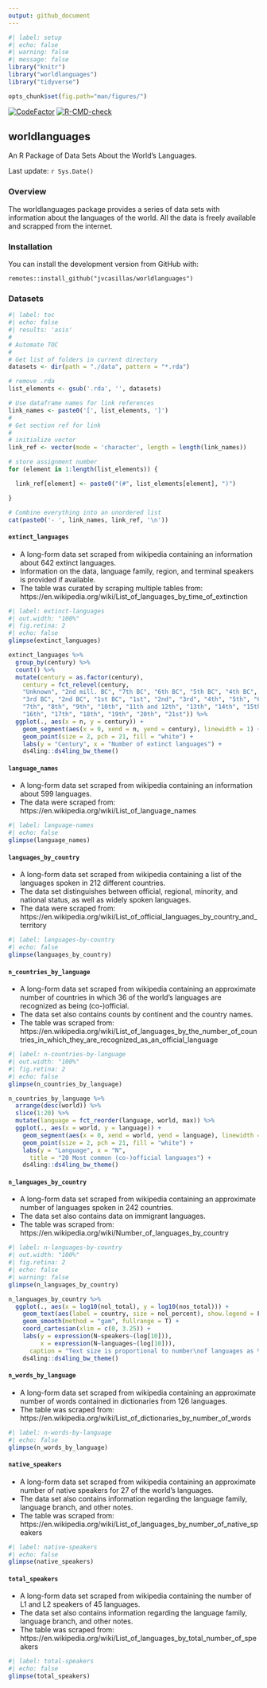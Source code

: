 ```yaml
---
output: github_document
---
```


```r
#| label: setup
#| echo: false
#| warning: false
#| message: false
library("knitr")
library("worldlanguages")
library("tidyverse")

opts_chunk$set(fig.path="man/figures/")

```

<!-- badges: start -->
[![CodeFactor](https://www.codefactor.io/repository/github/jvcasillas/worldlanguages/badge)](https://www.codefactor.io/repository/github/jvcasillas/worldlanguages)
[![R-CMD-check](https://github.com/jvcasillas/worldlanguages/actions/workflows/R-CMD-check.yaml/badge.svg)](https://github.com/jvcasillas/worldlanguages/actions/workflows/R-CMD-check.yaml)
<!-- badges: end -->

## worldlanguages 
<!-- <img src='https://raw.githubusercontent.com/jvcasillas/hex_stickers/master/stickers/worldlanguages.png' align='right' width='275px'/> -->

An R Package of Data Sets About the World's Languages.

Last update: `r Sys.Date()`

### Overview

The worldlanguages package provides a series of data sets with information about the languages of the world. 
All the data is freely available and scrapped from the internet.

### Installation

You can install the development version from GitHub with:

```
remotes::install_github("jvcasillas/worldlanguages")
```

### Datasets

```r
#| label: toc
#| echo: false
#| results: 'asis'
#
# Automate TOC
#
# Get list of folders in current directory
datasets <- dir(path = "./data", pattern = "*.rda")

# remove .rda
list_elements <- gsub('.rda', '', datasets)

# Use dataframe names for link references
link_names <- paste0('[', list_elements, ']')
#
# Get section ref for link
#
# initialize vector
link_ref <- vector(mode = 'character', length = length(link_names))

# store assignment number
for (element in 1:length(list_elements)) {

  link_ref[element] <- paste0("(#", list_elements[element], ")")

}

# Combine everything into an unordered list
cat(paste0('- ', link_names, link_ref, '\n'))
```

#### `extinct_languages`

- A long-form data set scraped from wikipedia containing an information about 642 extinct languages. 
- Information on the data, language family, region, and terminal speakers is provided if available. 
- The table was curated by scraping multiple tables from:  
https://en.wikipedia.org/wiki/List_of_languages_by_time_of_extinction

```r
#| label: extinct-languages
#| out.width: "100%"
#| fig.retina: 2
#| echo: false
glimpse(extinct_languages)

extinct_languages %>% 
  group_by(century) %>% 
  count() %>% 
  mutate(century = as.factor(century), 
    century = fct_relevel(century, 
    "Unknown", "2nd mill. BC", "7th BC", "6th BC", "5th BC", "4th BC", 
    "3rd BC", "2nd BC", "1st BC", "1st", "2nd", "3rd", "4th", "5th", "6th", 
    "7th", "8th", "9th", "10th", "11th and 12th", "13th", "14th", "15th", 
    "16th", "17th", "18th", "19th", "20th", "21st")) %>%
  ggplot(., aes(x = n, y = century)) + 
    geom_segment(aes(x = 0, xend = n, yend = century), linewidth = 1) + 
    geom_point(size = 2, pch = 21, fill = "white") + 
    labs(y = "Century", x = "Number of extinct languages") + 
    ds4ling::ds4ling_bw_theme()
```

#### `language_names`

- A long-form data set scraped from wikipedia containing an information about 599 languages. 
- The data were scraped from:  https://en.wikipedia.org/wiki/List_of_language_names

```r
#| label: language-names
#| echo: false
glimpse(language_names)
```

#### `languages_by_country`

- A long-form data set scraped from wikipedia containing a list of the languages spoken in 212 different countries. 
- The data set distinguishes between official, regional, minority, and national status, as well as widely spoken languages.
- The data were scraped from:  https://en.wikipedia.org/wiki/List_of_official_languages_by_country_and_territory

```r
#| label: languages-by-country
#| echo: false
glimpse(languages_by_country)
```

#### `n_countries_by_language`

- A long-form data set scraped from wikipedia containing an approximate number of countries in which 36 of the world's languages are recognized as being (co-)official. 
- The data set also contains counts by continent and the country names. 
- The table was scraped from:  https://en.wikipedia.org/wiki/List_of_languages_by_the_number_of_countries_in_which_they_are_recognized_as_an_official_language

```r
#| label: n-countries-by-language
#| out.width: "100%"
#| fig.retina: 2
#| echo: false
glimpse(n_countries_by_language)

n_countries_by_language %>% 
  arrange(desc(world)) %>% 
  slice(1:20) %>% 
  mutate(language = fct_reorder(language, world, max)) %>% 
  ggplot(., aes(x = world, y = language)) + 
    geom_segment(aes(x = 0, xend = world, yend = language), linewidth = 1) + 
    geom_point(size = 2, pch = 21, fill = "white") + 
    labs(y = "Language", x = "N", 
      title = "20 Most common (co-)official languages") + 
    ds4ling::ds4ling_bw_theme()
```


#### `n_languages_by_country`

- A long-form data set scraped from wikipedia containing an approximate number of languages spoken in 242 countries. 
- The data set also contains data on immigrant languages. 
- The table was scraped from:  https://en.wikipedia.org/wiki/Number_of_languages_by_country

```r
#| label: n-languages-by-country
#| out.width: "100%"
#| fig.retina: 2
#| echo: false
#| warning: false
glimpse(n_languages_by_country)

n_languages_by_country %>% 
  ggplot(., aes(x = log10(nol_total), y = log10(nos_total))) + 
    geom_text(aes(label = country, size = nol_percent), show.legend = F) + 
    geom_smooth(method = "gam", fullrange = T) + 
    coord_cartesian(xlim = c(0, 3.25)) + 
    labs(y = expression(N~speakers~(log[10])), 
         x = expression(N~languages~(log[10])), 
      caption = "Text size is proportional to number\nof languages as % of total world languages") +
    ds4ling::ds4ling_bw_theme()
```

#### `n_words_by_language`

- A long-form data set scraped from wikipedia containing an approximate number of words contained in dictionaries from 126 languages. 
- The table was scraped from:  https://en.wikipedia.org/wiki/List_of_dictionaries_by_number_of_words

```r
#| label: n-words-by-language
#| echo: false
glimpse(n_words_by_language)
```

#### `native_speakers`

- A long-form data set scraped from wikipedia containing an approximate number of native speakers for 27 of the world's languages. 
- The data set also contains information regarding the language family, language branch, and other notes. 
- The table was scraped from:  https://en.wikipedia.org/wiki/List_of_languages_by_number_of_native_speakers

```r
#| label: native-speakers
#| echo: false
glimpse(native_speakers)
```

#### `total_speakers`

- A long-form data set scraped from wikipedia containing the number of L1 and L2 speakers of 45 languages. 
- The data set also contains information regarding the language family, language branch, and other notes. 
- The table was scraped from:  https://en.wikipedia.org/wiki/List_of_languages_by_total_number_of_speakers

```r
#| label: total-speakers
#| echo: false
glimpse(total_speakers)
```
